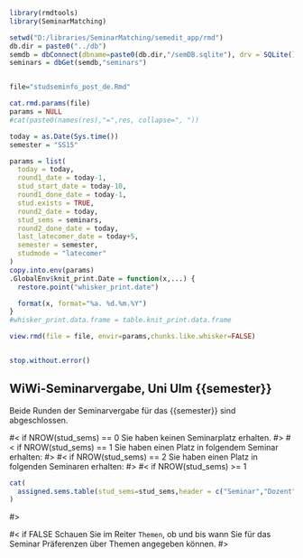 
```r
library(rmdtools)
library(SeminarMatching)

setwd("D:/libraries/SeminarMatching/semedit_app/rmd")
db.dir = paste0("../db")
semdb = dbConnect(dbname=paste0(db.dir,"/semDB.sqlite"), drv = SQLite())
seminars = dbGet(semdb,"seminars")


file="studseminfo_post_de.Rmd"

cat.rmd.params(file)
params = NULL
#cat(paste0(names(res),"=",res, collapse=", "))

today = as.Date(Sys.time())
semester = "SS15"

params = list(
  today = today,
  round1_date = today-1,  
  stud_start_date = today-10,
  round1_done_date = today-1,
  stud.exists = TRUE,
  round2_date = today,
  stud_sems = seminars,
  round2_done_date = today,
  last_latecomer_date = today+5,
  semester = semester,
  studmode = "latecomer"
)
copy.into.env(params)
.GlobalEnv$knit_print.Date = function(x,...) {
  restore.point("whisker_print.date")

  format(x, format="%a. %d.%m.%Y")
}
#whisker_print.data.frame = table.knit_print.data.frame

view.rmd(file = file, envir=params,chunks.like.whisker=FALSE)


stop.without.error()
```

<!-- START -->

## WiWi-Seminarvergabe, Uni Ulm {{semester}}

Beide Runden der Seminarvergabe für das {{semester}} sind abgeschlossen.

#< if NROW(stud_sems) == 0
Sie haben keinen Seminarplatz erhalten.
#>
#< if NROW(stud_sems) == 1
Sie haben einen Platz in folgendem Seminar erhalten:
#>
#< if NROW(stud_sems) == 2
Sie haben einen Platz in folgenden Seminaren erhalten:
#>
#< if NROW(stud_sems) >= 1
```r
cat(
  assigned.sems.table(stud_sems=stud_sems,header = c("Seminar","Dozent"), topic.header = "Thema", topic.choice.label = "Thema wählen...")
)
```
#>

#< if FALSE
Schauen Sie im Reiter `Themen`, ob und bis wann Sie für das Seminar Präferenzen über Themen angegeben können.
#>
